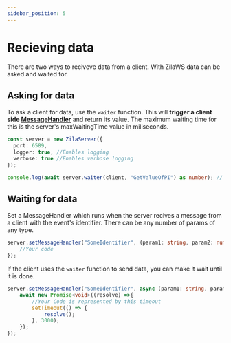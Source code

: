 ```yaml
---
sidebar_position: 5
---
```


# Recieving data

There are two ways to reciveve data from a client. With ZilaWS data can be asked and waited for.

## Asking for data
To ask a client for data, use the `waiter` function. This will **trigger a client side [MessageHandler](/docs/intro#recieving-data-from-the-client-side)** and return its value.
The maximum waiting time for this is the server's maxWaitingTime value in miliseconds. 
```ts
const server = new ZilaServer({
  port: 6589,
  logger: true, //Enables logging
  verbose: true //Enables verbose logging
});

console.log(await server.waiter(client, "GetValueOfPI") as number); // --> 3.141592653589793
```

## Waiting for data
Set a MessageHandler which runs when the server recives a message from a client with the event's identifier. There can be any number of params of any type.

```ts
server.setMessageHandler("SomeIdentifier", (param1: string, param2: number, param3: object /*, ...*/) => {
    //Your code
});
```

If the client uses the `waiter` function to send data, you can make it wait until it is done.

```ts
server.setMessageHandler("SomeIdentifier", async (param1: string, param2: number, param3: object /*,...*/) => {
    await new Promise<void>((resolve) =>{
        //Your Code is represented by this timeout
        setTimeout(() => {
            resolve();
        }, 3000);
    });
});
```